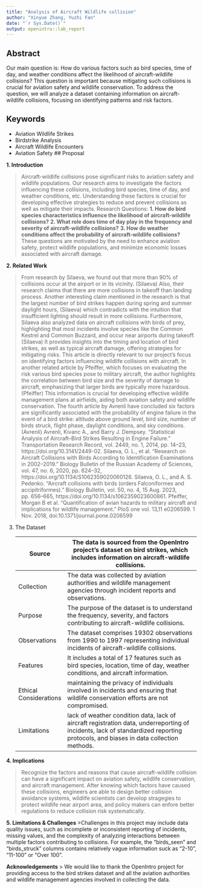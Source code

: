 ```yaml
---
title: "Analysis of Aircraft Wildlife collision"
author: "Xinyue Zhang, Yuzhi Fan"
date: "`r Sys.Date()`"
output: openintro::lab_report
---
```


## Abstract

Our main question is: How do various factors such as bird species, time of day, and weather conditions affect the likelihood of aircraft-wildlife collisions? This question is important because mitigating such collisions is crucial for aviation safety and wildlife conservation. To address the question, we will analyze a dataset containing information on aircraft-wildlife collisions, focusing on identifying patterns and risk factors.

## Keywords

- Aviation Wildlife Strikes
- Birdstrike Analysis
- Aircraft Wildlife Encounters
- Aviation Safety
## Proposal

**1. Introduction**

> Aircraft-wildlife collisions pose significant risks to aviation safety and wildlife populations. Our research aims to investigate the factors influencing these collisions, including bird species, time of day, and weather conditions, etc. Understanding these factors is crucial for developing effective strategies to reduce and prevent collisions as well as mitigate their impacts.
    Research Questions:
    **1. How do bird species characteristics influence the likelihood of aircraft-wildlife collisions?**
    **2. What role does time of day play in the frequency and severity of aircraft-wildlife collisions?**
    **3. How do weather conditions affect the probability of aircraft-wildlife collisions?**
These questions are motivated by the need to enhance aviation safety, protect wildlife populations, and minimize economic losses associated with aircraft damage.

**2. Related Work**

> From research by Silaeva, we found out that more than 90% of collisions occur at the airport or in its vicinity. (Silaeva) Also, their research claims that there are more collisions in takeoff than landing process. Another interesting claim mentioned in the research is that the largest number of bird strikes happen during spring and summer daylight hours, (Silaeva) which contradicts with the intuition that insufficient lighting should result in more collisions. Furthermore, Silaeva also analyzed data on aircraft collisions with birds of prey, highlighting that most incidents involve species like the Common Kestrel and Common Buzzard, and occur near airports during takeoff. (Silaeva) It provides insights into the timing and location of bird strikes, as well as typical aircraft damage, offering strategies for mitigating risks. This article is directly relevant to our project's focus on identifying factors influencing wildlife collisions with aircraft. In another related article by Pfeiffer, which focuses on evaluating the risk various bird species pose to military aircraft, the author highlights the correlation between bird size and the severity of damage to aircraft, emphasizing that larger birds are typically more hazardous. (Pfeiffer) This information is crucial for developing effective wildlife management plans at airfields, aiding both aviation safety and wildlife conservation. The fourth article by Avrenli have concluded six factors are significantly associated with the probability of engine failure in the event of a bird strike: altitude above ground level, bird size, number of birds struck, flight phase, daylight conditions, and sky conditions. (Avrenli)
>Avrenli, Kivanc A., and Barry J. Dempsey. “Statistical Analysis of Aircraft–Bird Strikes Resulting in Engine Failure.” Transportation Research Record, vol. 2449, no. 1, 2014, pp. 14–23, https://doi.org/10.3141/2449-02.
Silaeva, O. L., et al. “Research on Aircraft Collisions with Birds According to Identification Examinations in 2002–2019.” Biology Bulletin of the Russian Academy of Sciences, vol. 47, no. 6, 2020, pp. 624–32, https://doi.org/10.1134/S1062359020060126.
Silaeva, O. L., and A. S. Pedenko. “Aircraft collisions with birds (orders Falconiformes and accipitriformes).” Biology Bulletin, vol. 50, no. 4, 15 Aug. 2023, pp. 656–665, https://doi.org/10.1134/s1062359023600861.
Pfeiffer, Morgan B et al. “Quantification of avian hazards to military aircraft and implications for wildlife management.” PloS one vol. 13,11 e0206599. 1 Nov. 2018, doi:10.1371/journal.pone.0206599

3. The Dataset


    | Source | The data is sourced from the OpenIntro project's dataset on bird strikes, which includes information on aircraft-wildlife collisions. |
    | ------ | ------------------------------------------------------------------------------------------------------------------------------------- |
    | Collection | The data was collected by aviation authorities and wildlife management agencies through incident reports and observations. |
    | Purpose | The purpose of the dataset is to understand the frequency, severity, and factors contributing to aircraft-wildlife collisions. |
    | Observations | The dataset comprises 19302 observations from 1990 to 1997 representing individual incidents of aircraft-wildlife collisions. |
    | Features | It includes a total of 17 features such as bird species, location, time of day, weather conditions, and aircraft information. |
    | Ethical Considerations | maintaining the privacy of individuals involved in incidents and ensuring that wildlife conservation efforts are not compromised. |
    | Limitations | lack of weather condition data, lack of aircraft registration data, underreporting of incidents, lack of standardized reporting protocols, and biases in data collection methods. |


**4. Implications**

> Recognize the factors and reasons that cause aircraft-wildlife collision can have a significant impact on aviation safety, wildlife conservation, and aircraft management. After knowing which factors have caused these collisions, engineers are able to design better collision avoidance systems, wildlife scientists can develop stragegies to protect wildlife near airport area, and policy makers can enfore better regulations to reduce collision risk systematically. 

**5. Limitations & Challenges**
>Challenges in this project may include data quality issues, such as incomplete or inconsistent reporting of incidents, missing values, and the complexity of analyzing interactions between multiple factors contributing to collisions. For example, the "birds_seen" and "birds_struck" columns contains relatively vague information suck as "2-10", "11-100" or "Over 100".

**Acknowledgements**
> We would like to thank the OpenIntro project for providing access to the bird strikes dataset and all the aviation authorities and wildlife management agencies involved in collecting the data.
